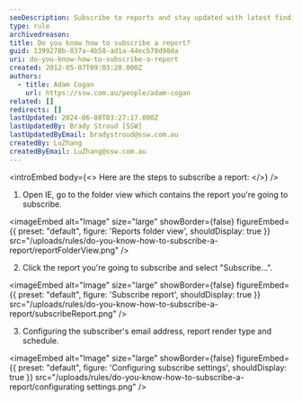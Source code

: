 ```yaml
---
seoDescription: Subscribe to reports and stay updated with latest findings and insights.
type: rule
archivedreason:
title: Do you know how to subscribe a report?
guid: 1399278b-837a-4b58-ad1a-44ecb78d98da
uri: do-you-know-how-to-subscribe-a-report
created: 2012-05-07T09:03:28.000Z
authors:
  - title: Adam Cogan
    url: https://ssw.com.au/people/adam-cogan
related: []
redirects: []
lastUpdated: 2024-06-08T03:27:17.000Z
lastUpdatedBy: Brady Stroud [SSW]
lastUpdatedByEmail: bradystroud@ssw.com.au
createdBy: LuZhang
createdByEmail: LuZhang@ssw.com.au
---
```


<introEmbed
  body={<>
Here are the steps to subscribe a report:
  </>}
/>
1. Open IE, go to the folder view which contains the report you're going to subscribe.


<imageEmbed
  alt="Image"
  size="large"
  showBorder={false}
  figureEmbed={{
    preset: "default",
    figure: 'Reports folder view',
    shouldDisplay: true
  }}
  src="/uploads/rules/do-you-know-how-to-subscribe-a-report/reportFolderView.png"
/>

2. Click the report you're going to subscribe and select "Subscribe...".


<imageEmbed
  alt="Image"
  size="large"
  showBorder={false}
  figureEmbed={{
    preset: "default",
    figure: 'Subscribe report',
    shouldDisplay: true
  }}
  src="/uploads/rules/do-you-know-how-to-subscribe-a-report/subscribeReport.png"
/>

3. Configuring the subscriber's email address, report render type and schedule.


<imageEmbed
  alt="Image"
  size="large"
  showBorder={false}
  figureEmbed={{
    preset: "default",
    figure: 'Configuring subscribe settings',
    shouldDisplay: true
  }}
  src="/uploads/rules/do-you-know-how-to-subscribe-a-report/configurating settings.png"
/>
